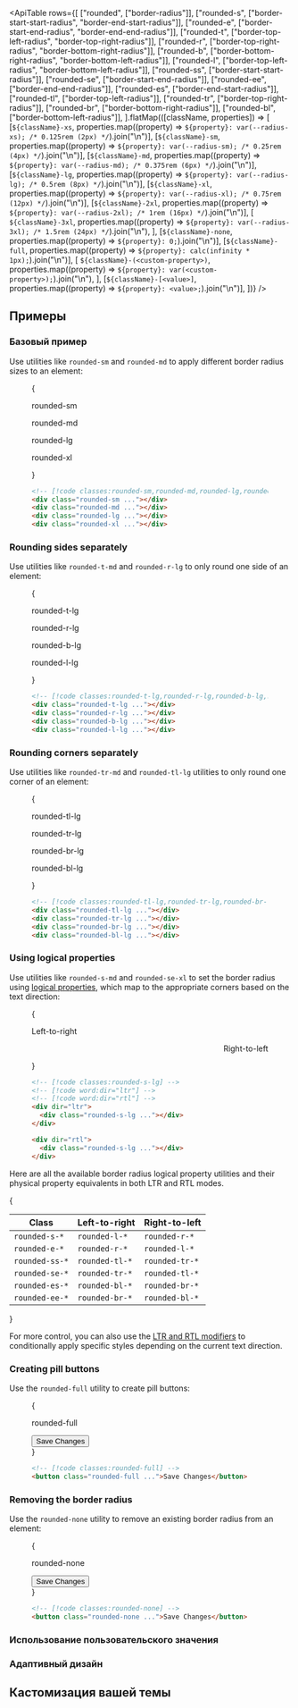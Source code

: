 

<ApiTable
  rows={[
    ["rounded", ["border-radius"]],
    ["rounded-s", ["border-start-start-radius", "border-end-start-radius"]],
    ["rounded-e", ["border-start-end-radius", "border-end-end-radius"]],
    ["rounded-t", ["border-top-left-radius", "border-top-right-radius"]],
    ["rounded-r", ["border-top-right-radius", "border-bottom-right-radius"]],
    ["rounded-b", ["border-bottom-right-radius", "border-bottom-left-radius"]],
    ["rounded-l", ["border-top-left-radius", "border-bottom-left-radius"]],
    ["rounded-ss", ["border-start-start-radius"]],
    ["rounded-se", ["border-start-end-radius"]],
    ["rounded-ee", ["border-end-end-radius"]],
    ["rounded-es", ["border-end-start-radius"]],
    ["rounded-tl", ["border-top-left-radius"]],
    ["rounded-tr", ["border-top-right-radius"]],
    ["rounded-br", ["border-bottom-right-radius"]],
    ["rounded-bl", ["border-bottom-left-radius"]],
  ].flatMap(([className, properties]) => [
    [`${className}-xs`, properties.map((property) => `${property}: var(--radius-xs); /* 0.125rem (2px) */`).join("\n")],
    [`${className}-sm`, properties.map((property) => `${property}: var(--radius-sm); /* 0.25rem (4px) */`).join("\n")],
    [`${className}-md`, properties.map((property) => `${property}: var(--radius-md); /* 0.375rem (6px) */`).join("\n")],
    [`${className}-lg`, properties.map((property) => `${property}: var(--radius-lg); /* 0.5rem (8px) */`).join("\n")],
    [`${className}-xl`, properties.map((property) => `${property}: var(--radius-xl); /* 0.75rem (12px) */`).join("\n")],
    [`${className}-2xl`, properties.map((property) => `${property}: var(--radius-2xl); /* 1rem (16px) */`).join("\n")],
    [
      `${className}-3xl`,
      properties.map((property) => `${property}: var(--radius-3xl); /* 1.5rem (24px) */`).join("\n"),
    ],
    [`${className}-none`, properties.map((property) => `${property}: 0;`).join("\n")],
    [`${className}-full`, properties.map((property) => `${property}: calc(infinity * 1px);`).join("\n")],
    [
      `${className}-(<custom-property>)`,
      properties.map((property) => `${property}: var(<custom-property>);`).join("\n"),
    ],
    [`${className}-[<value>]`, properties.map((property) => `${property}: <value>;`).join("\n")],
  ])}
/>

## Примеры

### Базовый пример

Use utilities like `rounded-sm` and `rounded-md` to apply different border radius sizes to an element:

<Figure>

<Example>
  {
    <div className="flex flex-col items-center justify-around gap-4 text-center text-sm leading-6 font-bold text-white sm:flex-row">
      <div className="flex shrink-0 flex-col items-center">
        <p className="mb-3 text-center font-mono text-sm font-medium text-gray-500 dark:text-gray-400">rounded-sm</p>
        <div className="size-16 rounded-sm bg-purple-500 p-4"></div>
      </div>
      <div className="flex shrink-0 flex-col items-center">
        <p className="mb-3 text-center font-mono text-sm font-medium text-gray-500 dark:text-gray-400">rounded-md</p>
        <div className="size-16 rounded-md bg-purple-500 p-4"></div>
      </div>
      <div className="flex shrink-0 flex-col items-center">
        <p className="mb-3 text-center font-mono text-sm font-medium text-gray-500 dark:text-gray-400">rounded-lg</p>
        <div className="size-16 rounded-lg bg-purple-500 p-4"></div>
      </div>
      <div className="flex shrink-0 flex-col items-center">
        <p className="mb-3 text-center font-mono text-sm font-medium text-gray-500 dark:text-gray-400">rounded-xl</p>
        <div className="size-16 rounded-xl bg-purple-500 p-4"></div>
      </div>
    </div>
  }
</Example>

```html
<!-- [!code classes:rounded-sm,rounded-md,rounded-lg,rounded-xl] -->
<div class="rounded-sm ..."></div>
<div class="rounded-md ..."></div>
<div class="rounded-lg ..."></div>
<div class="rounded-xl ..."></div>
```

</Figure>

### Rounding sides separately

Use utilities like `rounded-t-md` and `rounded-r-lg` to only round one side of an element:

<Figure>

<Example>
  {
    <div className="flex flex-col items-center justify-around gap-4 text-center text-sm leading-6 font-bold text-white sm:flex-row">
      <div className="flex shrink-0 flex-col items-center">
        <p className="mb-3 text-center font-mono text-sm font-medium text-gray-500 dark:text-gray-400">rounded-t-lg</p>
        <div className="size-16 rounded-t-lg bg-blue-500 p-4"></div>
      </div>
      <div className="flex shrink-0 flex-col items-center">
        <p className="mb-3 text-center font-mono text-sm font-medium text-gray-500 dark:text-gray-400">rounded-r-lg</p>
        <div className="size-16 rounded-r-lg bg-blue-500 p-4"></div>
      </div>
      <div className="flex shrink-0 flex-col items-center">
        <p className="mb-3 text-center font-mono text-sm font-medium text-gray-500 dark:text-gray-400">rounded-b-lg</p>
        <div className="size-16 rounded-b-lg bg-blue-500 p-4"></div>
      </div>
      <div className="flex shrink-0 flex-col items-center">
        <p className="mb-3 text-center font-mono text-sm font-medium text-gray-500 dark:text-gray-400">rounded-l-lg</p>
        <div className="size-16 rounded-l-lg bg-blue-500 p-4"></div>
      </div>
    </div>
  }
</Example>

```html
<!-- [!code classes:rounded-t-lg,rounded-r-lg,rounded-b-lg,rounded-l-lg] -->
<div class="rounded-t-lg ..."></div>
<div class="rounded-r-lg ..."></div>
<div class="rounded-b-lg ..."></div>
<div class="rounded-l-lg ..."></div>
```

</Figure>

### Rounding corners separately

Use utilities like `rounded-tr-md` and `rounded-tl-lg` utilities to only round one corner of an element:

<Figure>

<Example>
  {
    <div className="flex flex-col items-center justify-around gap-4 text-center text-sm leading-6 font-bold text-white sm:flex-row">
      <div className="flex shrink-0 flex-col items-center">
        <p className="mb-3 text-center font-mono text-sm font-medium text-gray-500 dark:text-gray-400">rounded-tl-lg</p>
        <div className="size-16 rounded-tl-lg bg-pink-500 p-4"></div>
      </div>
      <div className="flex shrink-0 flex-col items-center">
        <p className="mb-3 text-center font-mono text-sm font-medium text-gray-500 dark:text-gray-400">rounded-tr-lg</p>
        <div className="size-16 rounded-tr-lg bg-pink-500 p-4"></div>
      </div>
      <div className="flex shrink-0 flex-col items-center">
        <p className="mb-3 text-center font-mono text-sm font-medium text-gray-500 dark:text-gray-400">rounded-br-lg</p>
        <div className="size-16 rounded-br-lg bg-pink-500 p-4"></div>
      </div>
      <div className="flex shrink-0 flex-col items-center">
        <p className="mb-3 text-center font-mono text-sm font-medium text-gray-500 dark:text-gray-400">rounded-bl-lg</p>
        <div className="size-16 rounded-bl-lg bg-pink-500 p-4"></div>
      </div>
    </div>
  }
</Example>

```html
<!-- [!code classes:rounded-tl-lg,rounded-tr-lg,rounded-br-lg,rounded-bl-lg] -->
<div class="rounded-tl-lg ..."></div>
<div class="rounded-tr-lg ..."></div>
<div class="rounded-br-lg ..."></div>
<div class="rounded-bl-lg ..."></div>
```

</Figure>

### Using logical properties

Use utilities like `rounded-s-md` and `rounded-se-xl` to set the border radius using [logical properties](https://developer.mozilla.org/en-US/docs/Web/CSS/CSS_Logical_Properties/Basic_concepts), which map to the appropriate corners based on the text direction:

<Figure>

<Example>
  {
    <div className="grid grid-cols-2 place-items-center gap-x-4">
      <div className="flex flex-col items-start gap-y-4" dir="ltr">
        <p className="text-sm font-medium">Left-to-right</p>
        <div className="size-16 rounded-s-lg bg-blue-500 p-4"></div>
      </div>
      <div className="flex flex-col items-start gap-y-4" dir="rtl">
        <p className="text-sm font-medium">Right-to-left</p>
        <div className="size-16 rounded-s-lg bg-blue-500 p-4"></div>
      </div>
    </div>
  }
</Example>

```html
<!-- [!code classes:rounded-s-lg] -->
<!-- [!code word:dir="ltr"] -->
<!-- [!code word:dir="rtl"] -->
<div dir="ltr">
  <div class="rounded-s-lg ..."></div>
</div>

<div dir="rtl">
  <div class="rounded-s-lg ..."></div>
</div>
```

</Figure>

Here are all the available border radius logical property utilities and their physical property equivalents in both LTR and RTL modes.

{

<table>
  <thead>
    <tr>
      <th>Class</th>
      <th>Left-to-right</th>
      <th>Right-to-left</th>
    </tr>
  </thead>
  <tbody>
    <tr>
      <td>
        <code>rounded-s-*</code>
      </td>
      <td>
        <code>rounded-l-*</code>
      </td>
      <td>
        <code>rounded-r-*</code>
      </td>
    </tr>
    <tr>
      <td>
        <code>rounded-e-*</code>
      </td>
      <td>
        <code>rounded-r-*</code>
      </td>
      <td>
        <code>rounded-l-*</code>
      </td>
    </tr>
    <tr>
      <td>
        <code>rounded-ss-*</code>
      </td>
      <td>
        <code>rounded-tl-*</code>
      </td>
      <td>
        <code>rounded-tr-*</code>
      </td>
    </tr>
    <tr>
      <td>
        <code>rounded-se-*</code>
      </td>
      <td>
        <code>rounded-tr-*</code>
      </td>
      <td>
        <code>rounded-tl-*</code>
      </td>
    </tr>
    <tr>
      <td>
        <code>rounded-es-*</code>
      </td>
      <td>
        <code>rounded-bl-*</code>
      </td>
      <td>
        <code>rounded-br-*</code>
      </td>
    </tr>
    <tr>
      <td>
        <code>rounded-ee-*</code>
      </td>
      <td>
        <code>rounded-br-*</code>
      </td>
      <td>
        <code>rounded-bl-*</code>
      </td>
    </tr>
  </tbody>
</table>

}

For more control, you can also use the [LTR and RTL modifiers](/docs/hover-focus-and-other-states#rtl-support) to conditionally apply specific styles depending on the current text direction.

### Creating pill buttons

Use the `rounded-full` utility to create pill buttons:

<Figure>

<Example>
  {
    <div className="flex justify-center gap-4 text-center text-sm leading-6 font-bold text-white">
      <div className="flex shrink-0 flex-col items-center">
        <p className="mb-3 text-center font-mono text-sm font-medium text-gray-500 dark:text-gray-400">rounded-full</p>
        <button className="rounded-full bg-cyan-500 px-4 py-2 text-sm font-semibold text-white">Save Changes</button>
      </div>
    </div>
  }
</Example>

```html
<!-- [!code classes:rounded-full] -->
<button class="rounded-full ...">Save Changes</button>
```

</Figure>

### Removing the border radius

Use the `rounded-none` utility to remove an existing border radius from an element:

<Figure>

<Example>
  {
    <div className="flex justify-center gap-4 text-center text-sm leading-6 font-bold text-white">
      <div className="flex shrink-0 flex-col items-center">
        <p className="mb-3 text-center font-mono text-sm font-medium text-gray-500 dark:text-gray-400">rounded-none</p>
        <button className="rounded-none bg-sky-500 px-4 py-2 text-sm font-semibold text-white">Save Changes</button>
      </div>
    </div>
  }
</Example>

```html
<!-- [!code classes:rounded-none] -->
<button class="rounded-none ...">Save Changes</button>
```

</Figure>

### Использование пользовательского значения

<UsingACustomValue utility="rounded" name="border radius" value="2vw" variable="radius" />

### Адаптивный дизайн

<ResponsiveDesign property="border-radius" defaultClass="rounded" featuredClass="rounded-lg" />

## Кастомизация вашей темы

<CustomizingYourTheme utility="rounded" themeKey="radius" name="border radius" customName="5xl" customValue="3rem" />
